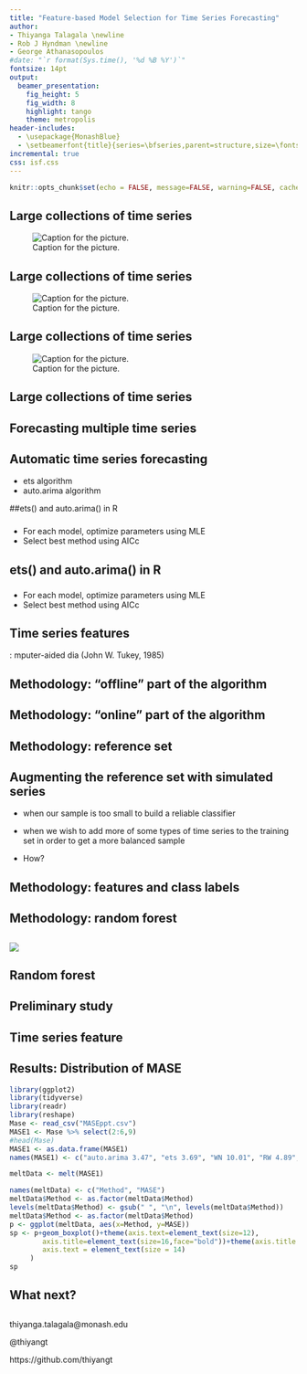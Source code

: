 ```yaml
---
title: "Feature-based Model Selection for Time Series Forecasting"
author:
- Thiyanga Talagala \newline
- Rob J Hyndman \newline
- George Athanasopoulos
#date: "`r format(Sys.time(), '%d %B %Y')`"
fontsize: 14pt
output:
  beamer_presentation:
    fig_height: 5
    fig_width: 8
    highlight: tango
    theme: metropolis
header-includes:
  - \usepackage{MonashBlue}
  - \setbeamerfont{title}{series=\bfseries,parent=structure,size=\fontsize{24}{28}}
incremental: true
css: isf.css
---
```


```r
knitr::opts_chunk$set(echo = FALSE, message=FALSE, warning=FALSE, cache=TRUE, dev.args=list(bg=grey(0.9), pointsize=11))
```


## Large collections of time series
![Caption for the picture.](fig1.png)

## Large collections of time series
![Caption for the picture.](job3.png)

## Large collections of time series
![Caption for the picture.](fig3.png)

## Large collections of time series
\centerline{\includegraphics{ama1.png}}

## Forecasting multiple time series

  \begin{itemize}[<+->]
\item Aggregate selection rule
\begin{itemize}[<+->]
    \item Develop a single method which provides better forecasts across all time
series.
    \item No free lunch!
    \end{itemize}
\item Individual model building or combined forecasts
    \end{itemize}

## Automatic time series forecasting

\centerline{\includegraphics[height=1.7in]{fig5.png}}

- ets algorithm 
- auto.arima algorithm 

##ets() and auto.arima() in R
\vspace{0.3cm}
\begin{columns}
\begin{column}{0.48\textwidth}
ets algorithm\\[.2cm]
   \begin{itemize}
    \item Apply each 15 ETS models that are appropriate to the data
    \end{itemize} 
\end{column}
\begin{column}{0.48\textwidth}
auto.arima algorithm\\[.2cm]
   \begin{itemize}
    \item Use stepwise search to traverse model space, starting with a simple model
    \end{itemize} 
\end{column}
\end{columns}
\vspace{0.5cm}

###
* For each model, optimize parameters using MLE
* Select best method using AICc


## ets() and auto.arima() in R
\vspace{0.3cm}
\begin{columns}
\begin{column}{0.48\textwidth}
ets algorithm\\[.2cm]
   \begin{itemize}
    \item \textcolor{yellow}{Apply each 15 ETS models that are appropriate to the data}
    \end{itemize} 
\end{column}
\begin{column}{0.48\textwidth}
auto.arima algorithm\\[.2cm]
   \begin{itemize}
    \item \textcolor{yellow}{Use stepwise search to traverse model space, starting with a simple model}
    \end{itemize} 
\end{column}
\end{columns}
\vspace{0.5cm}
###
* For each model, optimize parameters using MLE
* Select best method using AICc


## 
\begin{block}{Motivation}
Reid(1972) pointed out that the performance of various forecasting methods changes according to the \textcolor{red}{nature  of data} and if the reasons for these variations are explored they may be useful in selecting the most appropriate model.
\end{block}\pause

\begin{block}{Objective}
Develop a framework that automates the selection of the most appropriate forecasting model for a given time series by using a large array of features computed from the time series.
\end{block}

## Time series features

\textcolor{yellow}{Cognostics}: \textcolor{yellow}{Co}mputer-aided dia\textcolor{yellow}{gnostics}\newline
\hspace{1in}(John W. Tukey, 1985)

\begin{itemize}[<+->]
\item Characteristics of time series

\item Depending on the research goals and domains, a variety of features have been introduced

\item Examples for time series features

\begin{itemize}[<+->]
    \item strength of trend
    \item strength of seasonality
    \item lag correlation
    \item spectral entropy

\end{itemize}

\end{itemize}

## Methodology: "offline" part of the algorithm

\centerline{\includegraphics[height=4.5in]{method1.png}}

## Methodology: "online" part of the algorithm

\centerline{\includegraphics[height=4.5in]{method2.png}}

## Methodology: reference set

\centerline{\includegraphics[height=4.5in]{m1.png}}

## Augmenting the reference set with simulated series

* when our sample is too small to build a reliable classifier
    
* when we wish to add more of some types of time series to the training set in order to get a more balanced sample


* How? 

\centerline{\includegraphics[height=2in]{sim2.png}}


## Methodology: features and class labels

\centerline{\includegraphics[height=4.5in]{m3.png}}

## Methodology: random forest

\centerline{\includegraphics[height=4.5in]{m4.png}}

## {.fullslide}
![](forest.jpg)

## Random forest
\centerline{\includegraphics[height=4.5in]{rf2.png}}

## Preliminary study

\begin{itemize}[<+->]
\item We consider non-seasonal time series

\item Data: Yearly time series of M1 and M3 competitions

\begin{itemize}[<+->]
    \item Classification algorithm - yearly series of M3 competition
    \item Evaluation - yearly series of M1 competition  
    
 \end{itemize}  
\item Class labels

\begin{itemize}[<+->]
    \item We consider random walks, white noise, ARIMA processes and ETS processes
    \item The model with the smallest MASE
    
    \end{itemize}
 \end{itemize}
 
## Time series feature
\vspace{0.3cm}
\begin{columns}
\begin{column}{0.48\textwidth}
   \begin{itemize}
    \item Strength of trend
    \item Spectral entropy
    \item Hurst exponent
    \item Lyapunov exponent
    \item Parameter estimates of Holt linear trend model
    \end{itemize} 
\end{column}
\begin{column}{0.48\textwidth}
   \begin{itemize}
    \item Length
    \item Coefficient of determination of the linear trend model
    \item ACF and PACF based features - calculated on both the raw and differenced series
    \end{itemize} 
\end{column}
\end{columns}
\vspace{0.5cm}

## Results: Distribution of MASE
```r
library(ggplot2)
library(tidyverse)
library(readr)
library(reshape)
Mase <- read_csv("MASEppt.csv")
MASE1 <- Mase %>% select(2:6,9)
#head(Mase)
MASE1 <- as.data.frame(MASE1)
names(MASE1) <- c("auto.arima 3.47", "ets 3.69", "WN 10.01", "RW 4.89", "RD 3.49", "RF 3.42")

meltData <- melt(MASE1)

names(meltData) <- c("Method", "MASE")
meltData$Method <- as.factor(meltData$Method)
levels(meltData$Method) <- gsub(" ", "\n", levels(meltData$Method))
meltData$Method <- as.factor(meltData$Method)
p <- ggplot(meltData, aes(x=Method, y=MASE))
sp <- p+geom_boxplot()+theme(axis.text=element_text(size=12),
        axis.title=element_text(size=16,face="bold"))+theme(axis.title.x=element_blank(),
        axis.text = element_text(size = 14)
     )
sp

```


## What next?

\begin{itemize}[<+->]
\item Develop a more comprehensive set of features that are useful in identifying different data generating processes.

\item Extend the time series collection to non-seasonal data.

\item Test for several large scale real time series data sets.

\item Consider other classification methods.

\end{itemize}


##

\vspace{3cm}

thiyanga.talagala@monash.edu

@thiyangt

https://github.com/thiyangt




